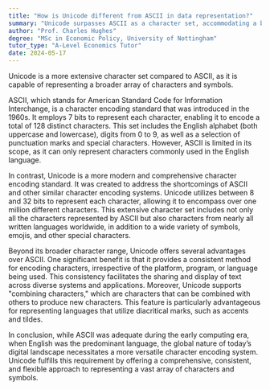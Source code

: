 ```yaml
---
title: "How is Unicode different from ASCII in data representation?"
summary: "Unicode surpasses ASCII as a character set, accommodating a broader array of characters and symbols, thus enabling more comprehensive text representation across various languages and systems."
author: "Prof. Charles Hughes"
degree: "MSc in Economic Policy, University of Nottingham"
tutor_type: "A-Level Economics Tutor"
date: 2024-05-17
---
```


Unicode is a more extensive character set compared to ASCII, as it is capable of representing a broader array of characters and symbols.

ASCII, which stands for American Standard Code for Information Interchange, is a character encoding standard that was introduced in the 1960s. It employs $7$ bits to represent each character, enabling it to encode a total of $128$ distinct characters. This set includes the English alphabet (both uppercase and lowercase), digits from $0$ to $9$, as well as a selection of punctuation marks and special characters. However, ASCII is limited in its scope, as it can only represent characters commonly used in the English language.

In contrast, Unicode is a more modern and comprehensive character encoding standard. It was created to address the shortcomings of ASCII and other similar character encoding systems. Unicode utilizes between $8$ and $32$ bits to represent each character, allowing it to encompass over one million different characters. This extensive character set includes not only all the characters represented by ASCII but also characters from nearly all written languages worldwide, in addition to a wide variety of symbols, emojis, and other special characters.

Beyond its broader character range, Unicode offers several advantages over ASCII. One significant benefit is that it provides a consistent method for encoding characters, irrespective of the platform, program, or language being used. This consistency facilitates the sharing and display of text across diverse systems and applications. Moreover, Unicode supports "combining characters," which are characters that can be combined with others to produce new characters. This feature is particularly advantageous for representing languages that utilize diacritical marks, such as accents and tildes.

In conclusion, while ASCII was adequate during the early computing era, when English was the predominant language, the global nature of today’s digital landscape necessitates a more versatile character encoding system. Unicode fulfills this requirement by offering a comprehensive, consistent, and flexible approach to representing a vast array of characters and symbols.
    